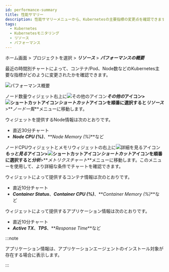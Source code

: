```yaml
---
id: performance-summary
title: 性能サマリー
description: 性能サマリーメニューから、Kubernetesの主要指標の変更点を確認できます。
tags:
  - Kubernetes
  - Kubernetesモニタリング
  - リソース
  - パフォーマンス
---
```


ホーム画面 > プロジェクトを選択 > **_リソース_** > **_パフォーマンスの概要_**

最近の時間別チャートによって、コンテナ/Pod、Node数などのKubernetes主要な指標がどのように変更されたかを確認できます。

![パフォーマンス概要](/img/performance-summary.png)

ノード数量ウィジェット右上に![その他のアイコン](/img/ico-more.svg)**_その他の_**アイコン>![ショートカットアイコン](/img/ico-shortcut.svg)**_ショートカット_**アイコンを順番に選択すると**_リソース_**>**_ノード一覧_**メニューに移動します。 

ウィジェットを提供するNode情報は次のとおりです。

-   直近30分チャート
-   **_Node CPU (%)_**、**_Node Memory (%)_**など

ノードCPUウィジェットとメモリウィジェットの右上に![詳細を見るアイコン](/img/ico-more.svg)**_もっと見る_**アイコン>![ショートカットアイコン](/img/ico-shortcut.svg)**_ショートカット_**アイコンを順番に選択すると**_分析_**>**_メトリクスチャート_**メニューに移動します。このメニューを使用して、より詳細な条件でチャートを確認できます。

ウィジェットによって提供するコンテナ情報は次のとおりです。

-   直近10分チャート
-   **_Container Status_**、**_Container CPU (%)_**、**_Container Memory (%)_**など

ウィジェットによって提供するアプリケーション情報は次のとおりです。

-   直近10分チャート
-   **_Active TX_**、**_TPS_**、**_Response Time_**など

:::note

アプリケーション情報は、アプリケーションエージェントのインストール対象が存在する場合に表示します。

:::

<!-- 

106 대비 차트 이미지 교체 
추가 기술 및 현행화 필요

-->
